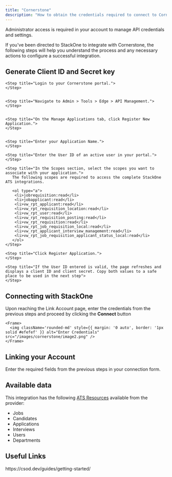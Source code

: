 ```yaml
---
title: "Cornerstone"
description: "How to obtain the credentials required to connect to Cornerstone."
---
```



<Note>
  Administrator access is required in your account to manage API credentials and settings.
</Note>

If you've been directed to StackOne to integrate with Cornerstone, the following steps will help you understand the process and any necessary actions to configure a successful integration.

## Generate Client ID and Secret key

<Steps>
    
    <Step title="Login to your Cornerstone portal.">
    </Step>

    
    <Step title="Navigate to Admin > Tools > Edge > API Management.">
    </Step>

    
    <Step title="On the Manage Applications tab, click Register New Application.">
    </Step>

    
    <Step title="Enter your Application Name.">
    </Step>

    <Step title="Enter the User ID of an active user in your portal.">
    </Step>

    <Step title="In the Scopes section, select the scopes you want to associate with your application.">
       The following scopes are required to access the complete StackOne ATS integrations.

       <ol type="a">
        <li>jobrequisition:read</li>
        <li>jobapplicant:read</li>
        <li>vw_rpt_applicant:read</li>
        <li>vw_rpt_requisition_location:read</li>
        <li>vw_rpt_user:read</li>
        <li>vw_rpt_requisition_posting:read</li>
        <li>vw_rpt_requisition:read</li>
        <li>vw_rpt_job_requisition_local:read</li>
        <li>vw_rpt_applicant_interview_management:read</li>
        <li>vw_rpt_job_requisition_applicant_status_local:read</li>
       </ol>
    </Step>

    <Step title="Click Register Application.">
    </Step>

    <Step title="If the User ID entered is valid, the page refreshes and displays a client ID and client secret. Copy both values to a safe place to be used in the next step">
    </Step>

</Steps>


## Connecting with StackOne

<Steps>
  <Step title="Enter Credentials">
    Upon reaching the Link Account page, enter the credentials from the previous steps and proceed by clicking the <b>Connect</b> button

    <Frame>
      <img className='rounded-md' style={{ margin: '0 auto', border: '1px solid #efefef' }} alt="Enter Credentials" src="/images/cornerstone/image2.png" />
    </Frame>
  </Step>
</Steps>


## Linking your Account

Enter the required fields from the previous steps in your connection form.

<IntegrationFooter />

## Available data

This integration has the following [ATS Resources](https://docs.stackone.com/reference/getting-started-with-your-api) available from the provider:
- Jobs
- Candidates
- Applications
- Interviews
- Users
- Departments

## Useful Links
<Card title="API Reference" icon="link" href="https://csod.dev/guides/getting-started/">
    https://csod.dev/guides/getting-started/
</Card>